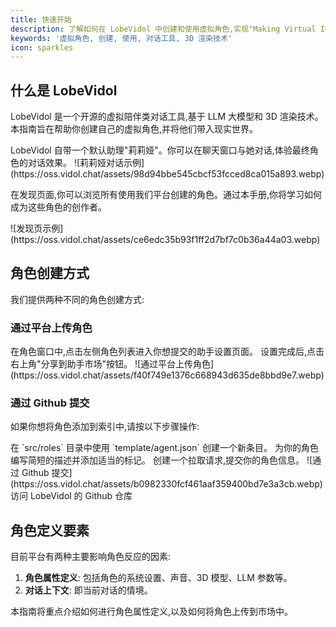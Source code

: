 ```yaml
---
title: 快速开始
description: 了解如何在 LobeVidol 中创建和使用虚拟角色,实现"Making Virtual Idols Accessible For EveryOne"的愿景
keywords: '虚拟角色, 创建, 使用, 对话工具, 3D 渲染技术'
icon: sparkles
---
```


## 什么是 LobeVidol

LobeVidol 是一个开源的虚拟陪伴类对话工具,基于 LLM 大模型和 3D 渲染技术。本指南旨在帮助你创建自己的虚拟角色,并将他们带入现实世界。

<Info>
  LobeVidol 自带一个默认助理"莉莉娅"。你可以在聊天窗口与她对话,体验最终角色的对话效果。
</Info>

<Frame caption="与莉莉娅的对话示例">
  ![莉莉娅对话示例](https://oss.vidol.chat/assets/98d94bbe545cbcf53fcced8ca015a893.webp)
</Frame>

在发现页面,你可以浏览所有使用我们平台创建的角色。通过本手册,你将学习如何成为这些角色的创作者。

<Frame caption="发现页面展示">
  ![发现页示例](https://oss.vidol.chat/assets/ce6edc35b93f1ff2d7bf7c0b36a44a03.webp)
</Frame>

## 角色创建方式

我们提供两种不同的角色创建方式:

### 通过平台上传角色

<Steps>
  <Step title="进入角色设置页面">
    在角色窗口中,点击左侧角色列表进入你想提交的助手设置页面。
  </Step>
  <Step title="分享到助手市场">
    设置完成后,点击右上角"分享到助手市场"按钮。
  </Step>
</Steps>

<Frame caption="通过平台上传角色">
  ![通过平台上传角色](https://oss.vidol.chat/assets/f40f749e1376c668943d635de8bbd9e7.webp)
</Frame>

### 通过 Github 提交

如果你想将角色添加到索引中,请按以下步骤操作:

<Steps>
  <Step title="创建条目">
    在 `src/roles` 目录中使用 `template/agent.json` 创建一个新条目。
  </Step>
  <Step title="编写描述">
    为你的角色编写简短的描述并添加适当的标记。
  </Step>
  <Step title="提交拉取请求">
    创建一个拉取请求,提交你的角色信息。
  </Step>
</Steps>

<Frame caption="通过 Github 提交">
  ![通过 Github 提交](https://oss.vidol.chat/assets/b0982330fcf461aaf359400bd7e3a3cb.webp)
</Frame>

<Card title="前往 Github" icon="github" href="https://github.com/lobehub/lobe-vidol-market">
  访问 LobeVidol 的 Github 仓库
</Card>

## 角色定义要素

目前平台有两种主要影响角色反应的因素:

1. **角色属性定义**: 包括角色的系统设置、声音、3D 模型、LLM 参数等。
2. **对话上下文**: 即当前对话的情境。

<Note>
  本指南将重点介绍如何进行角色属性定义,以及如何将角色上传到市场中。
</Note>
